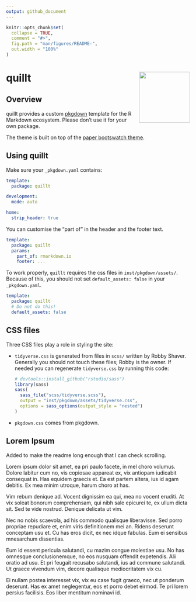 ```yaml
---
output: github_document
---
```


<!-- README.md is generated from README.Rmd. Please edit that file -->

```r
knitr::opts_chunk$set(
  collapse = TRUE,
  comment = "#>",
  fig.path = "man/figures/README-",
  out.width = "100%"
)
```

# quillt <a href='https://quillt.rmarkdown.io'><img src='man/figures/logo.png' align="right" height="139" /></a>

## Overview

quillt provides a custom [pkgdown](https://pkgdown.r-lib.org) template for the R Markdown ecosystem. Please don't use it for your own package.

The theme is built on top of the [paper bootswatch theme](https://bootswatch.com/3/paper/).

## Using quillt

Make sure your `_pkgdown.yaml` contains:

```yaml
template:
  package: quillt

development:
  mode: auto

home:
  strip_header: true
```

You can customise the "part of" in the header and the footer text.

```yaml
template:
  package: quillt
  params:
    part_of: rmarkdown.io
    footer: ...
```

To work properly, `quillt` requires the css files in 
`inst/pkgdown/assets/`. Because of this, you should not set 
`default_assets: false` in your `_pkgdown.yaml`. 

```yaml
template:
  package: quillt
  # Do not do this!
  default_assets: false
```

## CSS files

Three CSS files play a role in styling the site:

* `tidyverse.css` is generated from files in `scss/` written by Robby Shaver.
   Generally you should not touch these files; Robby is the owner. If needed
   you can regenerate `tidyverse.css` by running this code:

    ```r
    # devtools::install_github("rstudio/sass")
    library(sass)
    sass(
      sass_file("scss/tidyverse.scss"),
      output = "inst/pkgdown/assets/tidyverse.css",
      options = sass_options(output_style = "nested")
    )
    ```

*  `pkgdown.css` comes from pkgdown.

## Lorem Ipsum

Added to make the readme long enough that I can check scrolling.

Lorem ipsum dolor sit amet, ea pri paulo facete, in mel choro volumus. Dolore labitur cum no, vis copiosae appareat ex, vix antiopam iudicabit consequat in. Has equidem graecis et. Ea est partem altera, ius id agam debitis. Ex mea minim utroque, harum choro at has.

Vim rebum denique ad. Vocent dignissim ea qui, mea no vocent eruditi. At vix soleat bonorum comprehensam, qui nibh sale epicurei te, ex ullum dicta sit. Sed te vide nostrud. Denique delicata ut vim.

Nec no nobis scaevola, ad his commodo qualisque liberavisse. Sed porro propriae repudiare et, enim viris definitionem mei an. Ridens deserunt conceptam usu et. Cu has eros dicit, ex nec idque fabulas. Eum ei sensibus mnesarchum dissentias.

Eum id essent pericula salutandi, cu mazim congue molestiae usu. No has omnesque conclusionemque, no eos nusquam offendit expetendis. Alii oratio ad usu. Et pri feugait recusabo salutandi, ius ad commune salutandi. Ut graece vivendum vim, decore qualisque mediocritatem vix cu.

Ei nullam postea interesset vix, vix eu case fugit graeco, nec ut ponderum deserunt. Has ex amet neglegentur, eos et porro debet eirmod. Te pri lorem persius facilisis. Eos liber mentitum nominavi id.
